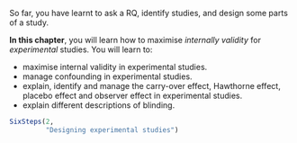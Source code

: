 ::: {.objectivesBox .objectives data-latex="{iconmonstr-target-4-240.png}"}
So far, you have learnt to ask a RQ, identify studies, and design some parts of a study.
\smallskip

**In this chapter**, you will learn how to maximise *internally validity* for *experimental* studies. 
You will learn to:

* maximise internal validity in experimental studies.
* manage confounding in experimental studies.
* explain, identify and manage the carry-over effect, Hawthorne effect, placebo effect and observer effect in experimental studies.
* explain different descriptions of blinding.
:::


```r
SixSteps(2, 
         "Designing experimental studies")
```
